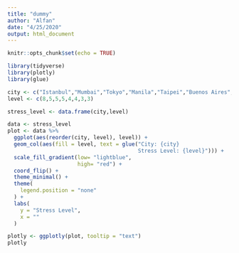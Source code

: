 ```yaml
---
title: "dummy"
author: "Alfan"
date: "4/25/2020"
output: html_document
---
```


```r
knitr::opts_chunk$set(echo = TRUE)
```

```r
library(tidyverse)
library(plotly)
library(glue)
```


```r

city <- c("Istanbul","Mumbai","Tokyo","Manila","Taipei","Buenos Aires","Soul","Jakarta")
level <- c(8,5,5,5,4,4,3,3)

stress_level <- data.frame(city,level)

data <- stress_level
plot <- data %>%
  ggplot(aes(reorder(city, level), level)) +
  geom_col(aes(fill = level, text = glue("City: {city}
                                         Stress Level: {level}"))) +
  scale_fill_gradient(low= "lightblue",
                      high= "red") +
  coord_flip() +
  theme_minimal() +
  theme(
    legend.position = "none"
  ) +
  labs(
    y = "Stress Level",
    x = ""
  )

plotly <- ggplotly(plot, tooltip = "text")
plotly
```

